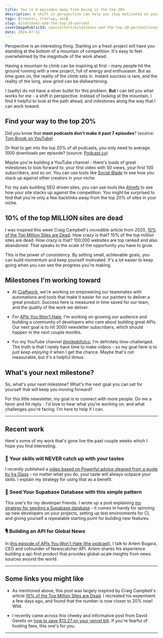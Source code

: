 ```yaml
---
title: You're 8 episodes away from being in the top 20%
description: A shift in perspective can help you stay motivated on your journey to the top. Set achievable goals and measure your progress to keep moving forward.
tags: [creator, startup, seo]
slug: milestones-and-the-top-20-percent
coverImagePublicId: newsletters/milestones-and-the-top-20-percent/cover
date: 2024-07-31
---
```


Perspective is an interesting thing. Starting on a fresh project will have you standing at the bottom of a mountain of competition. It's easy to feel overwhelmed by the magnitude of the work ahead.

Having a mountain to climb can be inspiring at first - many people hit the ground running with a new project, full of energy and enthusiasm. But as time goes on, the reality of the climb sets in. Instant success is rare, and the reality of the long, slow grind can be disheartening.

I (sadly) do not have a silver bullet for this problem. **But** I can tell you what works for me - a shift in perspective. Instead of looking at the mountain, I find it helpful to look at the path ahead, and milestones along the way that I can work toward.

## Find your way to the top 20%

Did you know that **most podcasts don't make it past 7 episodes**?
(source: [Tom Brook on YouTube](https://www.youtube.com/watch?v=JrAyZYIneUg))

Or that to get into the top 20% of all podcasts, you only need to average 1000 downloads per episode?
(source: [Podcast.co](https://blog.podcast.co/reach/podcast-download-numbers))

Maybe you're building a YouTube channel - there's loads of great milestones to look forward to: your first video with 50 views, your first 100 subscribers, and so on. You can use tools like [Social Blade](https://socialblade.com/) to see how you stack up against other creators in your niche.

For my pals building SEO driven sites, you can use tools like [Ahrefs](https://ahrefs.com/) to see how your site stacks up against the competition. You might be surprised to find that you're only a few backlinks away from the top 20% of sites in your niche.

## 10% of the top MILLION sites are dead

I was inspired this week Craig Campbell's _incredible_ article from 2020, [10% of the Top Million Sites are Dead](https://ccampbell.io/posts/10-percent-of-top-million-sites-are-dead/). How crazy is that? 10% of the top million sites are dead. How crazy is that? 100,000 websites are top ranked and also abandoned. That speaks to the scale of the opportunity you have to grow.

This is the power of consistency. By setting small, achievable goals, you can build momentum and keep yourself motivated. It's a lot easier to keep going when you can see the progress you're making.

## Milestones I'm working toward

- At [Craftwork](https://craftwork.com), we're working on empowering our teammates with automations and tools that make it easier for our painters to deliver a great product. Success here is measured in time saved for our team, and the quality of the work we deliver.

- For [APIs You Won't Hate](https://apisyouwonthate.com), I'm working on growing our audience and building a community of developers who care about building great APIs. Our next goal is to hit 3000 newsletter subscribers, which should happen in the next couple months.

- For my YouTube channel [@mikebifulco](https://www.youtube.com/@mikebifulco), I'm definitely time-challenged. The truth is that I rarely have time to make videos - so my goal here is to _just keep enjoying it_ when I get the chance. Maybe that's not measurable, but it's a helpful litmus.

## What's your next milestone?

So, what's your next milestone? What's the next goal you can set for yourself that will keep you moving forward?

For this little newsletter, my goal is to connect with more people. Do me a favor and hit reply - I'd love to hear what you're working on, and what challenges you're facing. I'm here to help if I can.

---

## Recent work

Here's some of my work that's gone live the past couple weeks which I hope you find interesting:

### 🎥 Your skills will NEVER catch up with your tastes

I recently published a [video based on Powerful advice gleaned from a quote by Ira Glass](https://www.youtube.com/watch?v=Ym6HQopqe-4) - no matter what you do, your taste will always outpace your skills. I explain my strategy for using that as a benefit.

### 🌱 Seed Your Supabase Database with this simple pattern

This one's for my developer friends. I wrote up a post explaining [my strategy for seeding a Supabase database](https://mikebifulco.com/posts/seed-your-supabase-database) - it comes in handy for spinning up new developers on your projects, setting up test environments for CI, and giving yourself a repeatable starting point for building new features.

### 🎙️ Building an API for Global News

In [this episode of APIs You Won't Hate (the podcast)](https://apisyouwonthate.com/podcast/building-an-api-for-global-news/), I talk to Artem Bugara, CEO and cofounder of Newscatcher API. Artem shares his experience building a api-first product that provides global-scale insights from news sources around the world.

---

## Some links you might like

- As mentioned above, this post was largely inspired by Craig Campbell's article [10% of the Top Million Sites are Dead](https://ccampbell.io/posts/10-percent-of-top-million-sites-are-dead/). I recreated his experiment a few days ago, and found that the number is now closer to 20% now! Wild.

- I recently came across this cheeky and informative post from David Gerells on [how to save $13.27 on your vercel bill](https://dgerrells.com/blog/how-to-save-13-27-on-your-saas-bill). If you're fearful of hosting fees, this one's for you.

---
